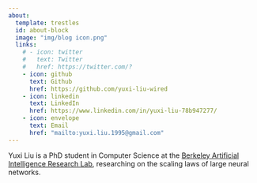 ```yaml
---
about:
  template: trestles
  id: about-block
  image: "img/blog icon.png"
  links:
    # - icon: twitter
    #   text: Twitter
    #   href: https://twitter.com/?
    - icon: github
      text: Github
      href: https://github.com/yuxi-liu-wired
    - icon: linkedin
      text: LinkedIn
      href: https://www.linkedin.com/in/yuxi-liu-78b947277/
    - icon: envelope
      text: Email
      href: "mailto:yuxi.liu.1995@gmail.com"  
---
```



::: {#about-block}

Yuxi Liu is a PhD student in Computer Science at the [Berkeley Artificial Intelligence Research Lab](https://bair.berkeley.edu/), researching on the scaling laws of large neural networks.

:::


